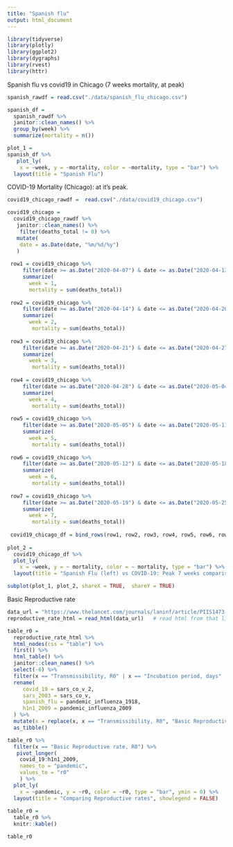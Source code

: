 ```yaml
---
title: "Spanish flu"
output: html_document
---
```


```r
library(tidyverse)
library(plotly)
library(ggplot2)
library(dygraphs)
library(rvest)
library(httr)
```

Spanish flu vs covid19 in Chicago (7 weeks mortality, at peak)

```r
spanish_rawdf = read.csv("./data/spanish_flu_chicago.csv") 

spanish_df = 
  spanish_rawdf %>% 
  janitor::clean_names() %>% 
  group_by(week) %>% 
  summarize(mortality = n()) 

plot_1 =
spanish_df %>% 
   plot_ly(
    x = ~week, y = ~mortality, color = ~mortality, type = "bar") %>% 
  layout(title = "Spanish Flu")
```

COVID-19 Mortality (Chicago): at it's peak.
```r
covid19_chicago_rawdf =  read.csv("./data/covid19_chicago.csv") 

covid19_chicago =
  covid19_chicago_rawdf %>% 
   janitor::clean_names() %>% 
    filter(deaths_total != 0) %>% 
   mutate(
    date = as.Date(date, "%m/%d/%y")
   ) 
  
 row1 = covid19_chicago %>%  
     filter(date >= as.Date("2020-04-07") & date <= as.Date("2020-04-13")) %>% 
     summarize(
       week = 1,
       mortality = sum(deaths_total))
 
 row2 = covid19_chicago %>%  
     filter(date >= as.Date("2020-04-14") & date <= as.Date("2020-04-20")) %>% 
     summarize(
       week = 2,
        mortality = sum(deaths_total))
 
 row3 = covid19_chicago %>%  
     filter(date >= as.Date("2020-04-21") & date <= as.Date("2020-04-27")) %>% 
     summarize(
       week = 3,
        mortality = sum(deaths_total))
 
 row4 = covid19_chicago %>%  
     filter(date >= as.Date("2020-04-28") & date <= as.Date("2020-05-04")) %>% 
     summarize(
       week = 4,
        mortality = sum(deaths_total))
 
 row5 = covid19_chicago %>%  
     filter(date >= as.Date("2020-05-05") & date <= as.Date("2020-05-11")) %>% 
     summarize(
       week = 5,
        mortality = sum(deaths_total))
 
 row6 = covid19_chicago %>%  
     filter(date >= as.Date("2020-05-12") & date <= as.Date("2020-05-18")) %>% 
     summarize(
       week = 6,
        mortality = sum(deaths_total))
 
 row7 = covid19_chicago %>%  
     filter(date >= as.Date("2020-05-19") & date <= as.Date("2020-05-25")) %>% 
     summarize(
       week = 7,
        mortality = sum(deaths_total))
 
 covid19_chicago_df = bind_rows(row1, row2, row3, row4, row5, row6, row7)
 
plot_2 = 
  covid19_chicago_df %>% 
  plot_ly(
    x = ~week, y = ~ mortality, color = ~ mortality, type = "bar") %>% 
  layout(title = "Spanish Flu (left) vs COVID-19: Peak 7 weeks comparison (Chicago)")
```

```r
subplot(plot_1, plot_2, shareX = TRUE,  shareY = TRUE)
```



Basic Reproductive rate

```r
data_url = "https://www.thelancet.com/journals/laninf/article/PIIS1473-3099(20)30484-9/fulltext"
reproductive_rate_html = read_html(data_url)   # read html from that link

table_r0 =
  reproductive_rate_html %>% 
  html_nodes(css = "table") %>%  
  first() %>%
  html_table() %>% 
  janitor::clean_names() %>%
  select(-6) %>% 
  filter(x == "Transmissibility, R0" | x == "Incubation period, days" | x == "Interval between symptom onset and maximum infectivity, days" | x == "Proportion with mild illness") %>% 
  rename(
     covid_19 = sars_co_v_2,
     sars_2003 = sars_co_v,
     spanish_flu = pandemic_influenza_1918,
     h1n1_2009 = pandemic_influenza_2009
  ) %>% 
  mutate(x = replace(x, x == "Transmissibility, R0", "Basic Reproductive rate, R0")) %>% 
  as_tibble() 

table_r0 %>%
  filter(x == "Basic Reproductive rate, R0") %>%            
   pivot_longer(	
    covid_19:h1n1_2009,
    names_to = "pandemic",
    values_to = "r0"
    ) %>% 
  plot_ly(
    x = ~pandemic, y = ~r0, color = ~r0, type = "bar", ymin = 0) %>% 
  layout(title = "Comparing Reproductive rates", showlegend = FALSE)
  
table_r0 =
  table_r0 %>% 
  knitr::kable()

table_r0
```


